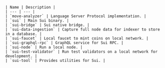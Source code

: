     | Name | Description |
    | --- | --- |
    | `move-analyzer` | Language Server Protocol implementation. | 
    | `sui` | Main Sui binary. |
    | `sui-bridge` | Sui native bridge. |
    | `sui-data-ingestion` | Capture full node data for indexer to store in a database. |
    | `sui-faucet` | Local faucet to mint coins on local network. |
    | `sui-graphql-rpc` | GraphQL service for Sui RPC. |
    | `sui-node` | Run a local node. |
    | `sui-test-validator` | Run test validators on a local network for development. |
    | `sui-tool` | Provides utilities for Sui. |
